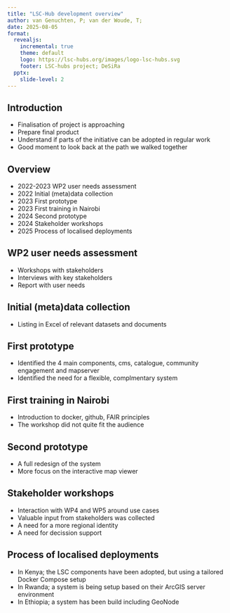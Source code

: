```yaml
---
title: "LSC-Hub development overview"
author: van Genuchten, P; van der Woude, T;
date: 2025-08-05
format:
  revealjs:
    incremental: true
    theme: default
    logo: https://lsc-hubs.org/images/logo-lsc-hubs.svg
    footer: LSC-hubs project; DeSiRa
  pptx:
    slide-level: 2
---
```


## Introduction

- Finalisation of project is approaching
- Prepare final product
- Understand if parts of the initiative can be adopted in regular work
- Good moment to look back at the path we walked together 

## Overview

- 2022-2023 WP2 user needs assessment
- 2022 Initial (meta)data collection
- 2023 First prototype
- 2023 First training in Nairobi
- 2024 Second prototype
- 2024 Stakeholder workshops
- 2025 Process of localised deployments

##  WP2 user needs assessment

- Workshops with stakeholders
- Interviews with key stakeholders
- Report with user needs

##  Initial (meta)data collection

- Listing in Excel of relevant datasets and documents

##  First prototype

- Identified the 4 main components, cms, catalogue, community engagement and mapserver
- Identified the need for a flexible, complmentary system

##  First training in Nairobi

- Introduction to docker, github, FAIR principles
- The workshop did not quite fit the audience

##  Second prototype

- A full redesign of the system
- More focus on the interactive map viewer

##  Stakeholder workshops

- Interaction with WP4 and WP5 around use cases
- Valuable input from stakeholders was collected
- A need for a more regional identity
- A need for decission support 

##  Process of localised deployments

- In Kenya; the LSC components have been adopted, but using a tailored Docker Compose setup 
- In Rwanda; a system is being setup based on their ArcGIS server environment
- In Ethiopia; a system has been build including GeoNode